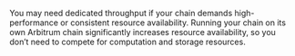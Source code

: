 You may need dedicated throughput if your chain demands high-performance or consistent resource availability. Running your chain on its own Arbitrum chain significantly increases resource availability, so you don’t need to compete for computation and storage resources.
